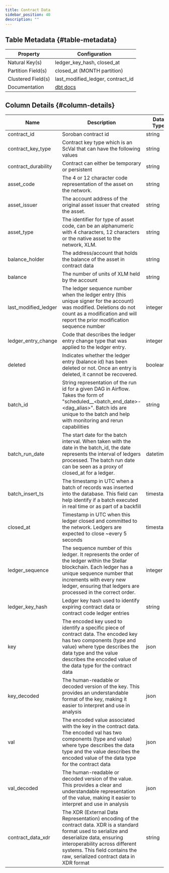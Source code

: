 ```yaml
---
title: Contract Data
sidebar_position: 40
description: ""
---
```


<div className="scoped-data-dictionary-table">

## Table Metadata {#table-metadata}

| Property | Configuration |
| --- | --- |
| Natural Key(s) | ledger_key_hash, closed_at |
| Partition Field(s) | closed_at (MONTH partition) |
| Clustered Field(s) | last_modified_ledger, contract_id |
| Documentation | [dbt docs](http://www.stellar-dbt-docs.com/#!/source/source.stellar_dbt_public.crypto_stellar.contract_data) |

## Column Details {#column-details}

| Name | Description | Data Type | Domain Values | Required? | Notes |
| --- | --- | --- | --- | --- | --- |
| contract_id | Soroban contract id | string |  | Yes |  |
| contract_key_type | Contract key type which is an ScVal that can have the following values | string |  |  |  |
| contract_durability | Contract can either be temporary or persistent | string |  |  |  |
| asset_code | The 4 or 12 character code representation of the asset on the network. | string |  |  |  |
| asset_issuer | The account address of the original asset issuer that created the asset. | string |  |  |  |
| asset_type | The identifier for type of asset code, can be an alphanumeric with 4 characters, 12 characters or the native asset to the network, XLM. | string |  |  |  |
| balance_holder | The address/account that holds the balance of the asset in contract data | string |  |  |  |
| balance | The number of units of XLM held by the account | string |  |  |  |
| last_modified_ledger | The ledger sequence number when the ledger entry (this unique signer for the account) was modified. Deletions do not count as a modification and will report the prior modification sequence number | integer |  | Yes |  |
| ledger_entry_change | Code that describes the ledger entry change type that was applied to the ledger entry. | integer |  | Yes |  |
| deleted | Indicates whether the ledger entry (balance id) has been deleted or not. Once an entry is deleted, it cannot be recovered. | boolean |  | Yes |  |
| batch_id | String representation of the run id for a given DAG in Airflow. Takes the form of "scheduled\_\_\<batch_end_date>-\<dag_alias>". Batch ids are unique to the batch and help with monitoring and rerun capabilities | string |  | Yes |  |
| batch_run_date | The start date for the batch interval. When taken with the date in the batch_id, the date represents the interval of ledgers processed. The batch run date can be seen as a proxy of closed_at for a ledger. | datetime |  | Yes |  |
| batch_insert_ts | The timestamp in UTC when a batch of records was inserted into the database. This field can help identify if a batch executed in real time or as part of a backfill | timestamp |  | Yes |  |
| closed_at | Timestamp in UTC when this ledger closed and committed to the network. Ledgers are expected to close ~every 5 seconds | timestamp |  | Yes |  |
| ledger_sequence | The sequence number of this ledger. It represents the order of the ledger within the Stellar blockchain. Each ledger has a unique sequence number that increments with every new ledger, ensuring that ledgers are processed in the correct order. | integer |  | Yes |  |
| ledger_key_hash | Ledger key hash used to identify expiring contract data or contract code ledger entries | string |  | Yes |  |
| key | The encoded key used to identify a specific piece of contract data. The encoded key has two components (type and value) where type describes the data type and the value describes the encoded value of the data type for the contract data | json |  |  |  |
| key_decoded | The human-readable or decoded version of the key. This provides an understandable format of the key, making it easier to interpret and use in analysis | json |  |  |  |
| val | The encoded value associated with the key in the contract data. The encoded val has two components (type and value) where type describes the data type and the value describes the encoded value of the data type for the contract data | json |  |  |  |
| val_decoded | The human-readable or decoded version of the value. This provides a clear and understandable representation of the value, making it easier to interpret and use in analysis | json |  |  |  |
| contract_data_xdr | The XDR (External Data Representation) encoding of the contract data. XDR is a standard format used to serialize and deserialize data, ensuring interoperability across different systems. This field contains the raw, serialized contract data in XDR format | string |  |  |  |

</div>
